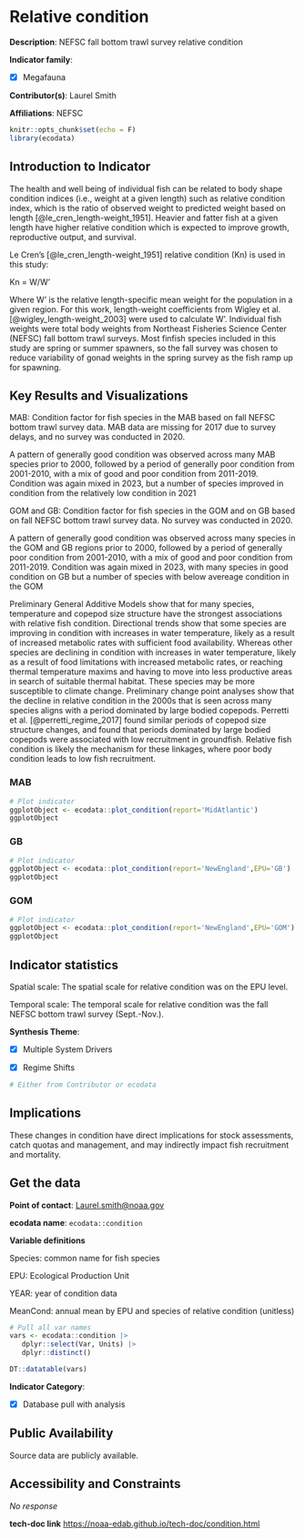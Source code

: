 # Relative condition {#condition}

**Description**: NEFSC fall bottom trawl survey relative condition

**Indicator family**: 

- [X] Megafauna


**Contributor(s)**: Laurel Smith

**Affiliations**: NEFSC

```{r echo=FALSE}
knitr::opts_chunk$set(echo = F)
library(ecodata)
```
## Introduction to Indicator
The health and well being of individual fish can be related to body shape condition indices (i.e., weight at a given length) such as relative condition index, which is the ratio of observed weight to predicted weight based on length [@le_cren_length-weight_1951]. Heavier and fatter fish at a given length have higher relative condition which is expected to improve growth, reproductive output, and survival.

Le Cren’s [@le_cren_length-weight_1951] relative condition (Kn) is used in this study:

Kn = W/W’

Where W’ is the relative length-specific mean weight for the population in a given region. For this work, length-weight coefficients from Wigley et al. [@wigley_length-weight_2003] were used to calculate W’. Individual fish weights were total body weights from Northeast Fisheries Science Center (NEFSC) fall bottom trawl surveys. Most finfish species included in this study are spring or summer spawners, so the fall survey was chosen to reduce variability of gonad weights in the spring survey as the fish ramp up for spawning.

## Key Results and Visualizations
MAB: Condition factor for fish species in the MAB based on fall NEFSC bottom trawl survey data. MAB data are missing for 2017 due to survey delays, and no survey was conducted in 2020.

A pattern of generally good condition was observed across many MAB species prior to 2000, followed by a period of generally poor condition from 2001-2010, with a mix of good and poor condition from 2011-2019. Condition was again mixed in 2023, but a number of species improved in condition from the relatively low condition in 2021 

GOM and GB: Condition factor for fish species in the GOM and on GB based on fall NEFSC bottom trawl survey data. No survey was conducted in 2020.

A pattern of generally good condition was observed across many species in the GOM and GB regions prior to 2000, followed by a period of generally poor condition from 2001-2010, with a mix of good and poor condition from 2011-2019. Condition was again mixed in 2023, with many species in good condition on GB but a number of species with below avereage condition in the GOM

Preliminary General Additive Models show that for many species, temperature and copepod size structure have the strongest associations with relative fish condition. Directional trends show that some species are improving in condition with increases in water temperature, likely as a result of increased metabolic rates with sufficient food availability. Whereas other species are declining in condition with increases in water temperature, likely as a result of food limitations with increased metabolic rates, or reaching thermal temperature maxims and having to move into less productive areas in search of suitable thermal habitat. These species may be more susceptible to climate change. Preliminary change point analyses show that the decline in relative condition in the 2000s that is seen across many species aligns with a period dominated by large bodied copepods. Perretti et al. [@perretti_regime_2017] found similar periods of copepod size structure changes, and found that periods dominated by large bodied copepods were associated with low recruitment in groundfish. Relative fish condition is likely the mechanism for these linkages, where poor body condition leads to low fish recruitment.

### MAB

```{r plot_conditionMAB}
# Plot indicator
ggplotObject <- ecodata::plot_condition(report='MidAtlantic')
ggplotObject
```

### GB

```{r plot_conditionNEGB}
# Plot indicator
ggplotObject <- ecodata::plot_condition(report='NewEngland',EPU='GB')
ggplotObject
```

### GOM

```{r plot_conditionNEGOM}
# Plot indicator
ggplotObject <- ecodata::plot_condition(report='NewEngland',EPU='GOM')
ggplotObject
```


## Indicator statistics 
Spatial scale: The spatial scale for relative condition was on the EPU level.

Temporal scale: The temporal scale for relative condition was the fall NEFSC bottom trawl survey (Sept.-Nov.).

**Synthesis Theme**:

- [X] Multiple System Drivers
- [X] Regime Shifts


```{r autostats_condition}
# Either from Contributor or ecodata
```

## Implications
These changes in condition have direct implications for stock assessments, catch quotas and management, and may indirectly impact fish recruitment and mortality.

## Get the data

**Point of contact**: [Laurel.smith@noaa.gov](mailto:Laurel.smith@noaa.gov){.email}

**ecodata name**: `ecodata::condition`

**Variable definitions**

Species: common name for fish species  
EPU: Ecological Production Unit 
YEAR: year of condition data 
MeanCond: annual mean by EPU and species of relative condition (unitless)

```{r vars_condition}
# Pull all var names
vars <- ecodata::condition |>
   dplyr::select(Var, Units) |>
   dplyr::distinct()

DT::datatable(vars)
```
**Indicator Category**:

- [X] Database pull with analysis


## Public Availability

Source data are publicly available.

## Accessibility and Constraints

_No response_

**tech-doc link**
<https://noaa-edab.github.io/tech-doc/condition.html>

